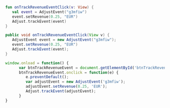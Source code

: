 <Tabs>
<Tab title="Kotlin" sync="kotlin">

```kotlin
fun onTrackRevenueEventClick(v: View) {
   val event = AdjustEvent("g3mfiw")
   event.setRevenue(0.25, "EUR")
   Adjust.trackEvent(event)
}
```

</Tab>

<Tab title="Java" sync="java">

```java
public void onTrackRevenueEventClick(View v) {
   AdjustEvent event = new AdjustEvent("g3mfiw");
   event.setRevenue(0.25, "EUR")
   Adjust.trackEvent(event);
}
```
</Tab>

<Tab title="Javascript" sync="js">

```js
window.onload = function() {
      var btnTrackRevenueEvent = document.getElementById('btnTrackRevenueEvent')
      btnTrackRevenueEvent.onclick = function(e) {
         e.preventDefault();
         var adjustEvent = new AdjustEvent('g3mfiw');
         adjustEvent.setRevenue(0.25, 'EUR');
         Adjust.trackEvent(adjustEvent);
      }
}
```

</Tab>
</Tabs>
